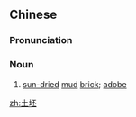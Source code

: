 ==Chinese==
{{zh-forms}}

===Pronunciation===
{{zh-pron
|m=tǔpī
|cat=n
}}

===Noun===
{{zh-noun}}

# [[sun-dried]] [[mud]] [[brick]]; [[adobe]]

[[zh:土坯]]